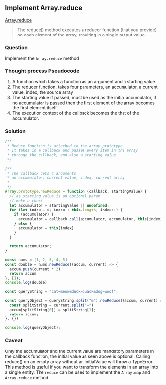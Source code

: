 ## Implement Array.reduce


[Array.reduce](https://developer.mozilla.org/en-US/docs/Web/JavaScript/Reference/Global_Objects/Array/reduce) 

>The reduce() method executes a reducer function (that you provide) on each element of the array, resulting in a single output value.

### Question
Implement the `Array.reduce` method

### Thought process Pseudocode
1. A function which takes a function as an argument and a starting value
2. The reducer function, takes four parameters, an accumulator, a current value, index, the source array
3. The starting value if passed, must be used as the initial accumulator, if no accumulator is passed then the first
element of the array becomes the first element itself
4. The execution context of the callback becomes the that of the accumulator.

### Solution
```javascript
/**
 * Reduce function is attached to the array prototype
 * It takes in a callback and passes every item in the array
 * through the callback, and also a starting value
 */

/**
 * The callback gets 4 arguments
 * an accumulator, current value, index, current array
 * 
 */
Array.prototype.newReduce = function (callback, startingValue) {
  // as starting value is an optional param
  // make a check
  let accumulator = startingValue || undefined;
  for (let index = 0; index < this.length; index++) {
    if (accumulator) {
      accumulator = callback.call(accumulator, accumulator, this[index], index, this)
    } else {
      accumulator = this[index]
    }
  }

  return accumulator;
}

const nums = [1, 2, 3, 4, 5]
const double = nums.newReduce((accum, current) => {
  accum.push(current * 2)
  return accum
}, []);
console.log(double)

const queryString = "cat=meow&duck=quack&dog=woof";

const queryObject = queryString.split("&").newReduce((accum, current) => {
  const splitString = current.split("=")
  accum[splitString[0]] = splitString[1];
  return accum;
}, {})

console.log(queryObject);

``` 

### Caveat
Only the accumulator and the current value are mandatory parameters in the callback function, the initial value as seen above
is optional. Calling reduce() on an empty array without an initialValue will throw a TypeError. This method
is useful if you want to transform the elements in an array into a single entity. The `reduce` can be used to 
implement the `Array.map` and `Array.reduce` method.